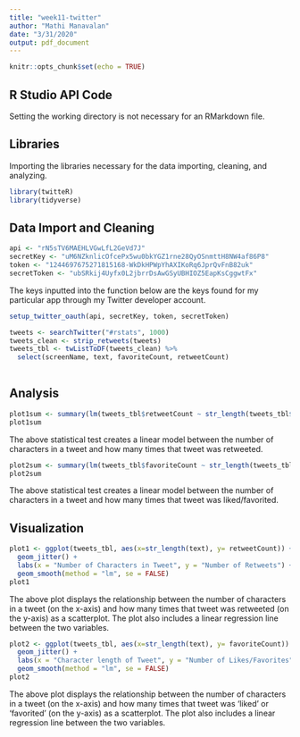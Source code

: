 ```yaml
---
title: "week11-twitter"
author: "Mathi Manavalan"
date: "3/31/2020"
output: pdf_document
---
```


```r
knitr::opts_chunk$set(echo = TRUE)
```

## R Studio API Code
Setting the working directory is not necessary for an RMarkdown file.

## Libraries
Importing the libraries necessary for the data importing, cleaning, and analyzing.
```r
library(twitteR)
library(tidyverse)

```

## Data Import and Cleaning

```r

api <- "rN5sTV6MAEHLVGwLfL2GeVd7J"
secretKey <- "uM6NZknlicOfcePx5wu0bkYGZ1rne28QyOSnmttH8NW4af86P8"
token <- "1244697675271815168-WkDkHPWpYhAXIKoRq6JprQvFnB82uk"
secretToken <- "ubSRkij4Uyfx0L2jbrrDsAwGSyUBHIOZ5EapKsCggwtFx"

```
The keys inputted into the function below are the keys found for my particular app through my Twitter developer account.

```r
setup_twitter_oauth(api, secretKey, token, secretToken)

tweets <- searchTwitter("#rstats", 1000)
tweets_clean <- strip_retweets(tweets)
tweets_tbl <- twListToDF(tweets_clean) %>% 
  select(screenName, text, favoriteCount, retweetCount)
  

```

## Analysis

```r

plot1sum <- summary(lm(tweets_tbl$retweetCount ~ str_length(tweets_tbl$text)))
plot1sum

```

The above statistical test creates a linear model between the number of characters in a tweet and how many times that tweet was retweeted.

```r

plot2sum <- summary(lm(tweets_tbl$favoriteCount ~ str_length(tweets_tbl$text)))
plot2sum

```

The above statistical test creates a linear model between the number of characters in a tweet and how many times that tweet was liked/favorited.

## Visualization

```r
plot1 <- ggplot(tweets_tbl, aes(x=str_length(text), y= retweetCount)) + 
  geom_jitter() +
  labs(x = "Number of Characters in Tweet", y = "Number of Retweets") +
  geom_smooth(method = "lm", se = FALSE)
plot1

```

The above plot displays the relationship between the number of characters in a tweet (on the x-axis) and how many times that tweet was retweeted (on the y-axis) as a scatterplot. The plot also includes a linear regression line between the two variables.

```r
plot2 <- ggplot(tweets_tbl, aes(x=str_length(text), y= favoriteCount)) + 
  geom_jitter() +
  labs(x = "Character length of Tweet", y = "Number of Likes/Favorites") +
  geom_smooth(method = "lm", se = FALSE)
plot2

```
The above plot displays the relationship between the number of characters in a tweet (on the x-axis) and how many times that tweet was 'liked' or 'favorited' (on the y-axis) as a scatterplot. The plot also includes a linear regression line between the two variables.

